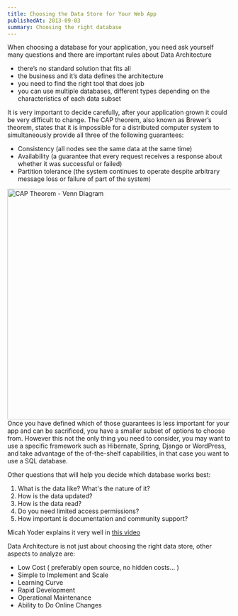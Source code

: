 ```yaml
---
title: Choosing the Data Store for Your Web App
publishedAt: 2013-09-03
summary: Choosing the right database
---
```


When choosing a database for your application, you need ask yourself many questions and there are important rules about Data Architecture

*   there&#8217;s no standard solution that fits all
*   the business and it&#8217;s data defines the architecture
*   you need to find the right tool that does job
*   you can use multiple databases, different types depending on the characteristics of each data subset

It is very important to decide carefully, after your application grown it could be very difficult to change. The CAP theorem, also known as Brewer&#8217;s theorem, states that it is impossible for a distributed computer system to simultaneously provide all three of the following guarantees:

*   Consistency (all nodes see the same data at the same time)
*   Availability (a guarantee that every request receives a response about whether it was successful or failed)
*   Partition tolerance (the system continues to operate despite arbitrary message loss or failure of part of the system)

<div class="center-align-wrapper">
<img  alt="CAP Theorem - Venn Diagram" src="/images/2013/09/cap_venn.png" width="547" height="520" />  
</div>
Once you have defined which of those guarantees is less important for your app and can be sacrificed, you have a smaller subset of options to choose from. However this not the only thing you need to consider, you may want to use a specific framework such as Hibernate, Spring, Django or WordPress, and take advantage of the of-the-shelf capabilities, in that case you want to use a SQL database.

Other questions that will help you decide which database works best:

1.  What is the data like? What's the nature of it?
2.  How is the data updated?
3.  How is the data read?
4.  Do you need limited access permissions?
5.  How important is documentation and community support?

Micah Yoder explains it very well in [this video](https://www.youtube.com/watch?t=13&v=1AisVHrWHJo)

Data Architecture is not just about choosing the right data store, other aspects to analyze are:

*   Low Cost ( preferably open source, no hidden costs&#8230; )
*   Simple to Implement and Scale
*   Learning Curve
*   Rapid Development
*   Operational Maintenance
*   Ability to Do Online Changes
